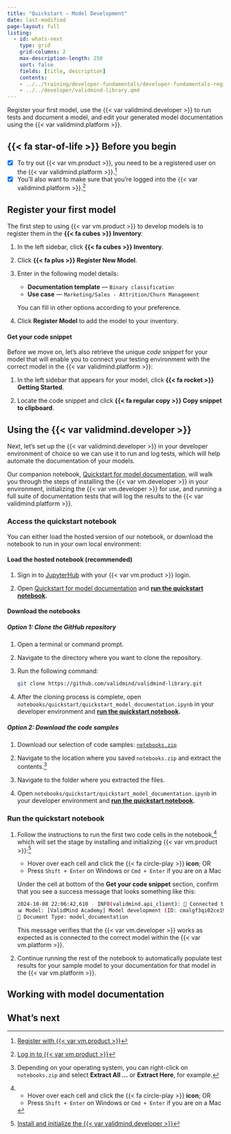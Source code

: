 ```yaml
---
title: "Quickstart — Model Development"
date: last-modified
page-layout: full
listing:
  - id: whats-next
    type: grid
    grid-columns: 2
    max-description-length: 250
    sort: false
    fields: [title, description]
    contents:
    - ../../training/developer-fundamentals/developer-fundamentals-register.qmd
    - ../../developer/validmind-library.qmd
---
```


Register your first model, use the {{< var validmind.developer >}} to run tests and document a model, and edit your generated model documentation using the {{< var validmind.platform >}}.

::: {.attn}

## {{< fa star-of-life >}} Before you begin

- [x] To try out {{< var vm.product >}}, you need to be a registered user on the {{< var validmind.platform >}}.[^1]
- [x] You'll also want to make sure that you're logged into the {{< var validmind.platform >}}.[^2]

:::

## Register your first model

The first step to using {{< var vm.product >}} to develop models is to register them in the **{{< fa cubes >}} Inventory**:

1. In the left sidebar, click **{{< fa cubes >}} Inventory**. 
   
2. Click **{{< fa plus >}} Register New Model**.

3. Enter in the following model details:

   - **Documentation template** — `Binary classification`
   - **Use case** — `Marketing/Sales - Attrition/Churn Management`

   You can fill in other options according to your preference.

4. Click **Register Model** to add the model to your inventory.

#### Get your code snippet

Before we move on, let's also retrieve the unique *code snippet* for your model that will enable you to connect your testing environment with the correct model in the {{< var validmind.platform >}}:

1. In the left sidebar that appears for your model, click **{{< fa rocket >}} Getting Started**.

2. Locate the code snippet and click **{{< fa regular copy >}} Copy snippet to clipboard**.

## Using the {{< var validmind.developer >}}

Next, let's set up the {{< var validmind.developer >}} in your developer environment of choice so we can use it to run and log tests, which will help automate the documentation of your models.

Our companion notebook, [Quickstart for model documentation](/notebooks/quickstart/quickstart_model_documentation.ipynb), will walk you through the steps of installing the {{< var vm.developer >}} in your environment, initializing the {{< var vm.developer >}} for use, and running a full suite of documentation tests that will log the results to the {{< var validmind.platform >}}.

### Access the quickstart notebook

You can either load the hosted version of our notebook, or download the notebook to run in your own local environment:

#### Load the hosted notebook (recommended)

1. Sign in to [JupyterHub]({{< var url.jupyterhub >}}) with your {{< var vm.product >}} login.

<!-- NOT LIVE ON JUPYTERHUB YET, HASN'T BEEN UPDATED -->
2. Open [Quickstart for model documentation]({{< var url.jupyterhub >}}/hub/user-redirect/lab/tree/quickstart/quickstart_model_documentation.ipynb) and **[run the quickstart notebook](#run-the-quickstart-notebook).**

#### Download the notebooks

##### Option 1: Clone the GitHub repository

1. Open a terminal or command prompt.

2. Navigate to the directory where you want to clone the repository.

3. Run the following command:
   ```bash
   git clone https://github.com/validmind/validmind-library.git
   ```

4. After the cloning process is complete, open `notebooks/quickstart/quickstart_model_documentation.ipynb` in your developer environment and **[run the quickstart notebook](#run-the-quickstart-notebook).**

##### Option 2: Download the code samples

1. Download our selection of code samples: [`notebooks.zip`](/notebooks.zip)

2. Navigate to the location where you saved `notebooks.zip` and extract the contents.[^3]

3. Navigate to the folder where you extracted the files.

4. Open `notebooks/quickstart/quickstart_model_documentation.ipynb` in your developer environment and **[run the quickstart notebook](#run-the-quickstart-notebook).**

### Run the quickstart notebook

1. Follow the instructions to run the first two code cells in the notebook,[^4] which will set the stage by installing and initializing {{< var vm.product >}}:[^5]

   - Hover over each cell and click the {{< fa circle-play >}} **icon**; OR
   - Press `Shift + Enter` on Windows or `Cmd + Enter` if you are on a Mac

   Under the cell at bottom of the **Get your code snippet** section, confirm that you see a success message that looks something like this:
   
   ```bash
   2024-10-08 22:06:42,610 - INFO(validmind.api_client): 🎉 Connected to {{< var vm.product >}}!
   📊 Model: [ValidMind Academy] Model development (ID: cmalgf3qi02ce199qm3rdkl46)
   📁 Document Type: model_documentation
   ```

   This message verifies that the {{< var vm.developer >}} works as expected as is connected to the correct model within the {{< var vm.platform >}}. 

2. Continue running the rest of the notebook to automatically populate test results for your sample model to your documentation for that model in the {{< var vm.platform >}}.

## Working with model documentation

## What's next

:::{#whats-next}
:::

<!-- FOOTNOTES -->

[^1]: [Register with {{< var vm.product >}}](/guide/configuration/register-with-validmind.qmd)

[^2]: [Log in to {{< var vm.product >}}](/guide/configuration/log-in-to-validmind.qmd)

[^3]: Depending on your operating system, you can right-click on `notebooks.zip` and select **Extract All ...** or **Extract Here**, for example.

[^4]:

   - Hover over each cell and click the {{< fa circle-play >}} **icon**; OR
   - Press `Shift + Enter` on Windows or `Cmd + Enter` if you are on a Mac

[^5]: [Install and initialize the {{< var validmind.developer >}}](/developer/model-documentation/install-and-initialize-validmind-library.qmd)

